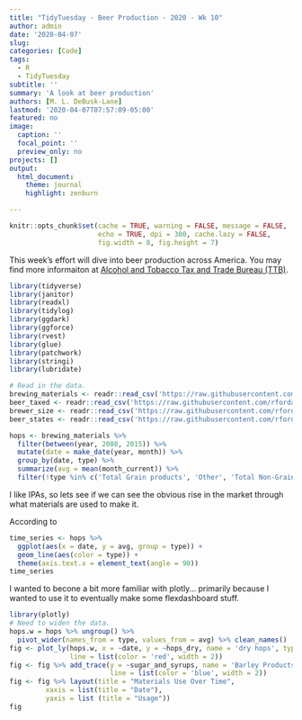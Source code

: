 ```yaml
---
title: "TidyTuesday - Beer Production - 2020 - Wk 10"
author: admin
date: '2020-04-07'
slug:  
categories: [Code]
tags:
  - R
  - TidyTuesday
subtitle: ''  
summary: 'A look at beer production'
authors: [M. L. DeBusk-Lane]
lastmod: '2020-04-07T07:57:09-05:00'
featured: no
image:
  caption: ''
  focal_point: ''
  preview_only: no
projects: []
output: 
  html_document:
    theme: journal
    highlight: zenburn

---
```

```r
knitr::opts_chunk$set(cache = TRUE, warning = FALSE, message = FALSE, 
                      echo = TRUE, dpi = 300, cache.lazy = FALSE,
                      fig.width = 8, fig.height = 7)
```

This week's effort will dive into beer production across America. You may find more informaiton at [Alcohol and Tobacco Tax and Trade Bureau (TTB)](https://www.ttb.gov/beer/statistics). 

```r
library(tidyverse)
library(janitor)
library(readxl)
library(tidylog)
library(ggdark)
library(ggforce)
library(rvest)
library(glue)
library(patchwork)
library(stringi)
library(lubridate)

# Read in the data. 
brewing_materials <- readr::read_csv('https://raw.githubusercontent.com/rfordatascience/tidytuesday/master/data/2020/2020-03-31/brewing_materials.csv')
beer_taxed <- readr::read_csv('https://raw.githubusercontent.com/rfordatascience/tidytuesday/master/data/2020/2020-03-31/beer_taxed.csv')
brewer_size <- readr::read_csv('https://raw.githubusercontent.com/rfordatascience/tidytuesday/master/data/2020/2020-03-31/brewer_size.csv')
beer_states <- readr::read_csv('https://raw.githubusercontent.com/rfordatascience/tidytuesday/master/data/2020/2020-03-31/beer_states.csv')

```


```r
hops <- brewing_materials %>%
  filter(between(year, 2008, 2015)) %>%
  mutate(date = make_date(year, month)) %>%
  group_by(date, type) %>%
  summarize(avg = mean(month_current)) %>%
  filter(!type %in% c('Total Grain products', 'Other', 'Total Non-Grain products', 'Total Used')) 
```


I like IPAs, so lets see if we can see the obvious rise in the market through what materials are used to make it. 

According to 
```r
time_series <- hops %>%
  ggplot(aes(x = date, y = avg, group = type)) + 
  geom_line(aes(color = type)) + 
  theme(axis.text.x = element_text(angle = 90))
time_series
```

I wanted to becone a bit more familiar with plotly... primarily because I wanted to use it to eventually make some flexdashboard stuff. 

```r
library(plotly) 
# Need to widen the data. 
hops.w = hops %>% ungroup() %>% 
  pivot_wider(names_from = type, values_from = avg) %>% clean_names()
fig <- plot_ly(hops.w, x = ~date, y = ~hops_dry, name = 'dry hops', type = 'scatter', mode = 'lines',
               line = list(color = 'red', width = 2))
fig <- fig %>% add_trace(y = ~sugar_and_syrups, name = 'Barley Products', type = 'scatter',mode = 'lines+markers',
                         line = list(color = 'blue', width = 2))
fig <- fig %>% layout(title = "Materials Use Over Time",
         xaxis = list(title = "Date"),
         yaxis = list (title = "Usage"))
fig
```


```r

```

